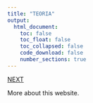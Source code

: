 ```yaml
---
title: "TEORIA"
output:
  html_document:
    toc: false
    toc_float: false
    toc_collapsed: false
    code_download: false
    number_sections: true
---
```


<p class="lead">
    <a class="btn btn-primary btn-lg btn-block"
href="./PROPUESTOS.html" role="button">NEXT</a>
  </p>
More about this website.
